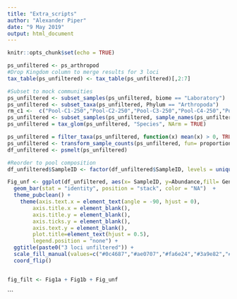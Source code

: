 ```yaml
---
title: "Extra_scripts"
author: "Alexander Piper"
date: "9 May 2019"
output: html_document
---
```


```r
knitr::opts_chunk$set(echo = TRUE)
```

```r

ps_unfiltered <- ps_arthropod
#Drop Kingdom column to merge results for 3 loci
tax_table(ps_unfiltered) <- tax_table(ps_unfiltered)[,2:7]

#Subset to mock communities
ps_unfiltered <- subset_samples(ps_unfiltered, biome == "Laboratory")
ps_unfiltered <- subset_taxa(ps_unfiltered, Phylum == "Arthropoda")
rm_c1 <-  c("Pool-C1-250","Pool-C2-250","Pool-C3-250","Pool-C4-250","Pool-C5-250")
ps_unfiltered <- subset_samples(ps_unfiltered, sample_names(ps_unfiltered)!=rm_c1)
ps_unfiltered = tax_glom(ps_unfiltered, "Species", NArm = TRUE)

ps_unfiltered = filter_taxa(ps_unfiltered, function(x) mean(x) > 0, TRUE)
ps_unfiltered <- transform_sample_counts(ps_unfiltered, fun= proportions) # Reset scale to 1 following NArm
df_unfiltered <- psmelt(ps_unfiltered)

#Reorder to pool composition
df_unfiltered$SampleID <- factor(df_unfiltered$SampleID, levels = unique(df_unfiltered$SampleID[order(-df_unfiltered$pool_comp)]))

Fig_unf <- ggplot(df_unfiltered, aes(x= SampleID, y=Abundance,fill= Genus)) + 
  geom_bar(stat = "identity", position = "stack", color = "NA")  + 
  theme_pubclean() +
    theme(axis.text.x = element_text(angle = -90, hjust = 0),
        axis.title.x = element_blank(),
        axis.title.y = element_blank(),
        axis.ticks.y = element_blank(),
        axis.text.y = element_blank(),
        plot.title=element_text(hjust = 0.5),
        legend.position = "none") + 
  ggtitle(paste0("3 loci unfiltered")) + 
  scale_fill_manual(values=c("#0c4687","#ae0707","#fa6e24","#3a9e82","#95cf77")) +
  coord_flip()


fig_filt <- Fig1a + Fig1b + Fig_unf
```



```